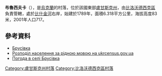 {{coord|49|20|2|N|39|24|27|E|scale:100000|display=title}}

'''布魯西夫卡'''（{{lang-uk|Брусівка}}），是[[烏克蘭|烏克蘭]]的村落，位於該國東部[[盧甘斯克州|盧甘斯克州]]，由[[比洛沃德西克區|比洛沃德西克區]]負責管轄，處於[[比什金河_(傑爾庫爾河支流)|比什金河]]右岸，始建於1789年，面積6.318平方公里，海拔高度83米，2001年人口717。

==參考資料==
*[http://w1.c1.rada.gov.ua/pls/z7502/A005?rdat1=25.08.2013&rf7571=17879 Брусівка]{{dead link|date=2018年2月 |bot=InternetArchiveBot |fix-attempted=yes }}
*[https://web.archive.org/web/20140731182036/http://database.ukrcensus.gov.ua/Mult/Database/Census/databasetree_uk.asp Розподіл населення за рідною мовою на ukrcensus.gov.ua]
* [http://weather.in.ua/ua/lyganskaja/2098 Погода в селі Брусівка] {{Wayback|url=http://weather.in.ua/ua/lyganskaja/2098 |date=20111220033952 }}

{{DEFAULTSORT:Брусівка}}
[[Category:盧甘斯克州村落|Category:盧甘斯克州村落]]
[[Category:比洛沃德西克區村落|Category:比洛沃德西克區村落]]


{{Luhansk-geo-stub}}